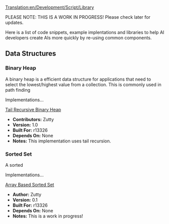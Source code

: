 [[Translation:en/Development/Script/Library]]
{{en/Development/Script/Navigation}}

PLEASE NOTE: THIS IS A WORK IN PROGRESS! Please check later for updates.

Here is a list of code snippets, example implentations and libraries to help AI developers create AIs more quickly by re-using common components. 

== Data Structures ==
=== Binary Heap ===

A binary heap is a efficient data structure for applications that need to select the lowest/highest value from a collection. This is commonly used in path finding

Implementations...

[[en/AI/Library Tail Recursive Heap|Tail Recursive Binary Heap]]
*'''Contributors:''' Zutty
*'''Version:''' 1.0
*'''Built For:''' r13326
*'''Depends On:''' None
*'''Notes:''' This implementation uses tail recursion.

=== Sorted Set ===

A sorted

Implementations...

[[en/AI/Library Array Sorted Set|Array Based Sorted Set]]
*'''Author:''' Zutty
*'''Version:''' 0.1
*'''Built For:''' r13326
*'''Depends On:''' None
*'''Notes:''' This is a work in progress!
